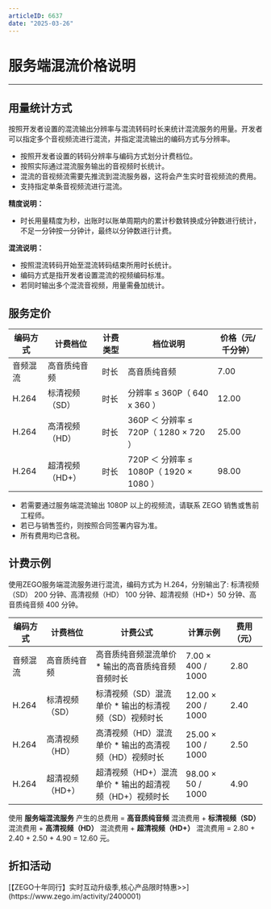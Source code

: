 ```yaml
---
articleID: 6637
date: "2025-03-26"
---
```

# 服务端混流价格说明

---

## 用量统计方式

按照开发者设置的混流输出分辨率与混流转码时长来统计混流服务的用量。开发者可以指定多个音视频流进行混流，并指定混流输出的编码方式与分辨率。

- 按照开发者设置的转码分辨率与编码方式划分计费档位。
- 按照实际通过混流服务输出的音视频时长统计。
- 混流的音视频流需要先推流到混流服务器，这将会产生实时音视频流的费用。
- 支持指定单条音视频流进行混流。

<Note title="说明">

**精度说明：**
 - 时长用量精度为秒，出账时以账单周期内的累计秒数转换成分钟数进行统计，不足一分钟按一分钟计，最终以分钟数进行计费。

**混流说明：**

 - 按照混流转码开始至混流转码结束所用时长统计。
 - 编码方式是指开发者设置混流的视频编码标准。
 - 若同时输出多个混流音视频，用量需叠加统计。
</Note>

## 服务定价

|编码方式|计费档位|计费类型|档位说明|价格（元/千分钟）|
|-|-|-|-|-|
|音频混流|高音质纯音频|时长|高音质纯音频|7.00|
|H.264|标清视频（SD）|时长|分辨率 ≤ 360P（ 640 x 360 ）|12.00|
|H.264|高清视频（HD）|时长|360P ＜ 分辨率 ≤ 720P（ 1280 × 720 ）|25.00|
|H.264|超清视频（HD+）|时长|720P ＜ 分辨率 ≤ 1080P（ 1920 × 1080 ）|98.00|

<Note title="说明">


- 若需要通过服务端混流输出 1080P 以上的视频流，请联系 ZEGO 销售或售前工程师。  
- 若已与销售签约，则按照合同签署内容为准。  
- 所有费用均已含税。
</Note>



## 计费示例


使用ZEGO服务端混流服务进行混流，编码方式为 H.264，分别输出了:
标清视频（SD） 200 分钟、高清视频（HD） 100 分钟、超清视频（HD+）50 分钟、高音质纯音频 400 分钟。

|编码方式|计费档位|计费公式|计算示例|费用（元）|
|-|-|-|-|-|
|音频混流|高音质纯音频|高音质纯音频混流单价 * 输出的高音质纯音频音频时长|7.00 × 400 / 1000|2.80|
|H.264|标清视频（SD）|标清视频（SD）混流单价 * 输出的标清视频（SD）视频时长|12.00 × 200 / 1000|2.40|
|H.264|高清视频（HD）|高清视频（HD）混流单价 * 输出的高清视频（HD）视频时长|25.00 × 100 / 1000|2.50|
|H.264|超清视频（HD+）|超清视频（HD+）混流单价 * 输出的超清视频（HD+）视频时长|98.00 × 50 / 1000|4.90|

使用 **服务端混流服务** 产生的总费用 = **高音质纯音频** 混流费用 + **标清视频（SD）** 混流费用 + **高清视频（HD）** 混流费用 + **超清视频（HD+）** 混流费用 = 2.80 + 2.40 + 2.50 + 4.90 = 12.60 元。


## 折扣活动

<Note title="说明">
[【ZEGO十年同行】实时互动升级季,核心产品限时特惠>>](https://www.zego.im/activity/2400001)
</Note>